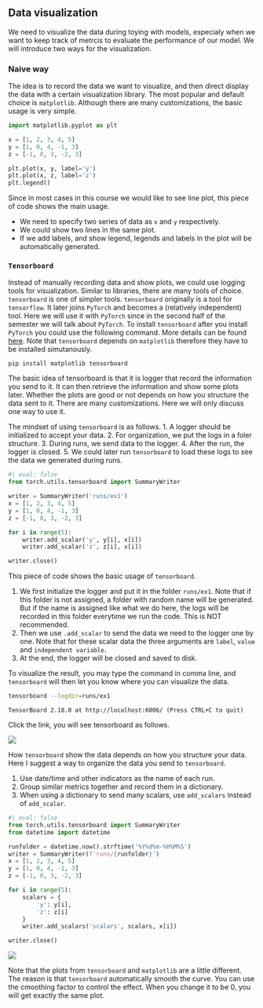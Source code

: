 ## Data visualization

We need to visualize the data during toying with models, especialy when we want to keep track of metrcis to evaluate the performance of our model. We will introduce two ways for the visualization. 

### Naive way

The idea is to record the data we want to visualize, and then direct display the data with a certain visualization library. The most popular and default choice is `matplotlib`. Although there are many customizations, the basic usage is very simple.


```python
import matplotlib.pyplot as plt

x = [1, 2, 3, 4, 5]
y = [1, 0, 4, -1, 3]
z = [-1, 0, 3, -2, 3]

plt.plot(x, y, label='y')
plt.plot(x, z, label='z')
plt.legend()
```

Since in most cases in this course we would like to see line plot, this piece of code shows the main usage. 

- We need to specify two series of data as `x` and `y` respectively.
- We could show two lines in the same plot.
- If we add labels, and show legend, legends and labels in the plot will be automatically generated.

### `Tensorboard`

Instead of manually recording data and show plots, we could use logging tools for visualization. Similar to libraries, there are many tools of choice. `tensorboard` is one of simpler tools. `tensorboard` originally is a tool for `tensorflow`. It later joins `PyTorch` and becomes a (relatively independent) tool. Here we will use it with `PyTorch` since in the second half of the semester we will talk about `PyTorch`. To install `tensorboard` after you install `PyTorch` you could use the following command. More details can be found [here](https://pytorch.org/tutorials/beginner/introyt/tensorboardyt_tutorial.html). Note that `tensorboard` depends on `matplotlib` therefore they have to be installed simutanously.

```.bash
pip install matplotlib tensorboard
```


The basic idea of tensorboard is that it is logger that record the information you send to it. It can then retrieve the information and show some plots later. Whether the plots are good or not depends on how you structure the data sent to it. There are many customizations. Here we will only discuss one way to use it.

The mindset of using `tensorboard` is as follows.
1. A logger should be initialized to accept your data. 
2. For organization, we put the logs in a foler structure.
3. During runs, we send data to the logger.
4. After the run, the logger is closed.
5. We could later run `tensorboard` to load these logs to see the data we generated during runs.


```python
#| eval: false
from torch.utils.tensorboard import SummaryWriter

writer = SummaryWriter('runs/ex1')
x = [1, 2, 3, 4, 5]
y = [1, 0, 4, -1, 3]
z = [-1, 0, 3, -2, 3]

for i in range(5):
    writer.add_scalar('y', y[i], x[i])
    writer.add_scalar('z', z[i], x[i])

writer.close()
```

This piece of code shows the basic usage of `tensorboard`. 

1. We first initialize the logger and put it in the folder `runs/ex1`. Note that if this folder is not assigned, a folder with random name will be generated. But if the name is assigned like what we do here, the logs will be recorded in this folder everytime we run the code. This is NOT recommended. 
2. Then we use `.add_scalar` to send the data we need to the logger one by one. Note that for these scalar data the three arguments are `label`, `value` and `independent variable`. 
3. At the end, the logger will be closed and saved to disk.

To visualize the result, you may type the command in comma line, and `tensorboard` will then let you know where you can visualize the data.

```.bash
tensorboard --logdir=runs/ex1 
```
```
TensorBoard 2.18.0 at http://localhost:6006/ (Press CTRL+C to quit)
```

Click the link, you will see tensorboard as follows.

![](assests/img/20250228164959.png)



How `tensorboard` show the data depends on how you structure your data. Here I suggest a way to organize the data you send to `tensorboard`.

1. Use date/time and other indicators as the name of each run.
2. Group similar metrics together and record them in a dictionary.
3. When using a dictionary to send many scalars, use `add_scalars` instead of `add_scalar`.

```python
#| eval: false
from torch.utils.tensorboard import SummaryWriter
from datetime import datetime

runfolder = datetime.now().strftime('%Y%d%m-%H%M%S')
writer = SummaryWriter(f'runs/{runfolder}')
x = [1, 2, 3, 4, 5]
y = [1, 0, 4, -1, 3]
z = [-1, 0, 3, -2, 3]

for i in range(5):
    scalars = {
        'y': y[i],
        'z': z[i]
    }
    writer.add_scalars('scalars', scalars, x[i])

writer.close()
```

![](assests/img/20250228170146.png)



::: {.callout-note}
Note that the plots from `tensorboard` and `matplotlib` are a little different. The reason is that `tensorboard` automatically smooth the curve. You can use the cmoothing factor to control the effect. When you change it to be 0, you will get exactly the same plot.
:::

